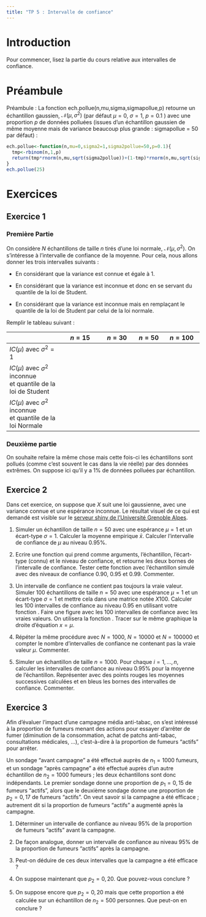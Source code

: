 ```yaml
---
title: "TP 5 : Intervalle de confiance"
---
```



# Introduction

Pour commencer, lisez la partie du cours relative aux intervalles de confiance. 

# Préambule

Préambule : La fonction ech.pollue(n,mu,sigma,sigmapollue,p) retourne un échantillon gaussien, $\mathcal N(\mu,\sigma^2)$ (par défaut $\mu=0$, $\sigma = 1$, $p=0.1$ ) avec une proportion $p$ de données polluées (issues d'un échantillon gaussien de même moyenne mais de variance beaucoup plus grande : sigmapollue = 50 par défaut) :


```r
ech.pollue<-function(n,mu=0,sigma2=1,sigma2pollue=50,p=0.1){
  tmp<-rbinom(n,1,p)
  return(tmp*rnorm(n,mu,sqrt(sigma2pollue))+(1-tmp)*rnorm(n,mu,sqrt(sigma2)))
}
ech.pollue(25)
```


# Exercices

## Exercice 1

### Première Partie

On considère $N$ échantillons de taille $n$ tirés d'une loi normale, $\mathcal N(\mu,\sigma^2)$. On s'intéresse à l'intervalle de confiance de la moyenne. Pour cela, nous allons donner les trois intervalles suivants :

- En considérant que la variance est connue et égale à $1$.

- En considérant que la variance est inconnue et donc en se servant du quantile de la loi de Student.

- En considérant que la variance est inconnue mais en remplaçant le quantile de la loi de Student par celui de la loi normale.

Remplir le tableau suivant :

|                |   $n=15$   |   $n=30$ | $n=50$  |   $n=100$ |
|----------------|:----------:|:--------:|:-------:|:---------:|
| $IC(\mu)$ avec $\sigma^2=1$        |           |          |         |           |
| $IC(\mu)$ avec $\sigma^2$ inconnue <br> et quantile de la loi de Student |            |          |         |           |
| $IC(\mu)$ avec $\sigma^2$ inconnue <br> et quantile de la loi Normale |           |     |         |           |

### Deuxième partie


On souhaite refaire la même chose mais cette fois-ci les échantillons sont pollués (comme c'est souvent le cas dans la vie réelle) par des données extrêmes. On suppose ici qu'il y a 1% de données polluées par échantillon.

## Exercice 2

Dans cet exercice, on suppose que $X$ suit une loi gaussienne, avec une variance connue et une espérance inconnue. Le résultat visuel de ce qui est demandé est visible sur le <a href="http://im2ag-shiny.u-ga.fr/fcorset/ICmu/">serveur shiny de l'Université Grenoble Alpes</a>.

1) Simuler un échantillon de taille $n=50$ avec une espérance $\mu=1$ et un écart-type $\sigma=1$. Calculer la moyenne empirique $\bar x$. Calculer l'intervalle de confiance de $\mu$ au niveau $0.95\%$.
	
2)  Ecrire une fonction \textsf{confint.mean} qui prend comme arguments, l'échantillon, l'écart-type (connu) et le niveau de confiance, et retourne les deux bornes de l'intervalle de confiance. Tester cette fonction avec l'échantillon simulé avec des niveaux de confiance $0.90$, $0.95$ et $0.99$. Commenter.
	
3) Un intervalle de confiance ne contient pas toujours la vraie valeur. Simuler 100 échantillons de taille $n=50$ avec une espérance $\mu=1$ et un écart-type $\sigma=1$ et mettre cela dans une matrice notée $X100$. Calculer les 100 intervalles de confiance au niveau $0.95$ en utilisant votre fonction \textsf{confint.mean}. Faire une figure avec les 100 intervalles de confiance avec les vraies valeurs. On utilisera la fonction \textsf{matplot()}. Tracer sur le même graphique la droite d'équation $x=\mu$.
	
4) Répéter la même procédure avec $N=1000$, $N=10000$ et $N=100000$ et compter le nombre d'intervalles de confiance ne contenant pas la vraie valeur $\mu$. Commenter.
	
5) Simuler un échantillon de taille $n=1000$. Pour chaque $i=1,\ldots,n$, calculer les intervalles de confiance au niveau $0.95\%$ pour la moyenne de l'échantillon. Représenter avec des points rouges les moyennes successives calculées et en bleus les bornes des intervalles de confiance. Commenter.


## Exercice 3


Afin d’évaluer l’impact d’une campagne média anti-tabac, on s’est intéressé à la proportion de fumeurs menant des actions pour essayer d’arrêter de fumer (diminution de la consommation, achat de patchs anti-tabac, consultations médicales, ...), c’est-à-dire à la proportion de fumeurs "actifs" pour arrêter. 

Un sondage "avant campagne" a été effectué auprès de $n_1=1000$ fumeurs, et un sondage "après campagne" a été effectué auprès d’un autre échantillon de $n_2=1000$ fumeurs ; les deux échantillons sont donc indépendants. Le premier sondage donne une proportion de $p_1=0,15$ de fumeurs "actifs", alors que le deuxième sondage donne une proportion de $p_2=0,17$ de fumeurs "actifs". On veut savoir si la campagne a été efficace ; autrement dit si la proportion de fumeurs "actifs" a augmenté après la campagne.

1) Déterminer un intervalle de confiance au niveau 95\% de la proportion de fumeurs "actifs" avant la campagne.
	
2) De façon analogue, donner un intervalle de confiance au niveau 95\% de la proportion de fumeurs "actifs" après la campagne.
	
3) Peut-on déduire de ces deux intervalles que la campagne a été efficace ?

4) On suppose maintenant que $p_2=0,20$. Que pouvez-vous conclure ?
	
5) On suppose encore que $p_2=0,20$ mais que cette proportion a été calculée sur un échantillon de $n_2=500$ personnes. Que peut-on en conclure ?

